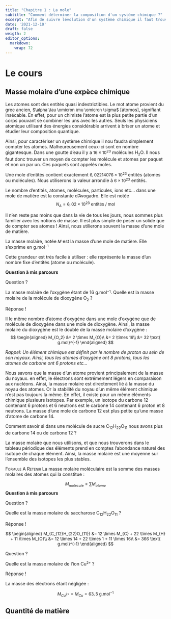 ```yaml
---
title: "Chapitre 1 : La mole"
subtitle: "Comment déterminer la composition d'un système chimique ?"
excerpt: "Afin de suivre lévolution d'un système chimique il faut trouver comment quantifier l'état d'un système chimique. Quelles sont les grandeurs physiques pertinentes ? "
date: '2021-12-10'
draft: false
weigth: 2
editor_options: 
  markdown: 
    wrap: 72
---
```


<style>
.math {
  font-size: small;
}
</style>

# Le cours

## Masse molaire d'une expèce chimique

Les atomes sont des entités quasi indestrictibles. Le mot atome provient du grec ancien, $\alpha \tau \omicron \mu \omicron \sigma$ [átomos], signifiant insécable. En effet, pour un chimiste l'atome est la plus petite partie d'un corps pouvant se combiner les uns avec les autres. Seuls les physiciens atomique utilisant des énergies considérable arrivent à briser un atome et étudier leur composition quantique.

Ainsi, pour caractériser un système chimique il nou faudra simplement compter les atomes. Malheureusement ceux-ci sont en nombre gigantesque. Dans une goutte d'eau il y a $16 \times 10^{20}$ molécules H$_2$O. Il nous faut donc trouver un moyen de compter les molécule et atomes par paquet et non un par un. Ces paquets sont appelés moles. 

Une mole d’entités contient exactement $6,022 140 76 \times 10^{23}$ entités (atomes ou molécules). Nous utiliserons la valeur arrondie à $6 \times 10^{23}$ entités. 

::: {.definition}
Le nombre d'entités, atomes, molécules, particules, ions etc... dans une mole de matière est la constante d'Avogadro. Elle est notée $$N_A = 6,02 \times 10^{23} \text{ entités / mol}$$
:::

Il n'en reste pas moins que dans la vie de tous les jours, nous sommes plus familier avec les notions de masse. Il est plus simple de peser un solide que de compter ses atomes ! Ainsi, nous utilierons souvent la masse d'une mole de matière.

::: {.definition}
La masse molaire, notée $M$ est la masse d'une mole de matière. Elle s'exprime en g.mol$^{-1}$
:::

Cette grandeur est très facile à utiliser : elle représente la masse d'un nombre fixe d'entités (atome ou molécule).

**Question à mis parcours**

<div class="panelset">
  <div class="panel">
  <div class="panel-name">Question ? </div>
  <!-- Panel content -->
  <p>
  La masse molaire de l'oxygène étant de 16 g.mol$^{-1}$. Quelle est la masse molaire de la molécule de dioxygène O$_2$ ?
  </p>
  </div>
  <div class="panel">
  <div class="panel-name"> Réponse ! </div>
  <!-- Panel content -->
  <p>
  Il le même nombre d'atome d'oxygène dans une mole d'oxygène que de molécule de dioxygène dans une mole de dioxygène. Ainsi, la masse molaire du dioxygène est le double de la masse molaire d'oxygène :
  $$ 
  \begin{aligned}
  M_{O_2} &= 2 \times M_{O}\\
  &= 2 \times 16\\
  &= 32 \text{ g.mol}^{-1}
  \end{aligned}
  $$
  </p>
  </div>
</div>

*Rappel: Un élément chimique est définit par le nombre de proton au sein de son noyaux. Ainsi, tous les atomes d'oxygène ont 8 protons, tous les atomes de carbone ont 6 protons etc...*

Nous savons que la masse d'un atome provient principalement de la masse du noyaux. en effet, le électrons sont extrémement légers en comparaison aux nucléons. Ainsi, la masse molaire est directement lié à la masse du noyau des atomes. Or la stabilité du noyau d'un même élément chimique n'est pas toujours la même. En effet, il existe pour un même éléments chimique plusieurs isotopes. Par exemple, un isotope du carbone 12 contenant 6 protons et 6 neutrons est le carbone 14 contenant 6 proton et 8 neutrons. La masse d'une mole de carbone 12 est plus petite qu'une masse d'atome de carbone 14. 

Comment savoir si dans une molécule de sucre C~12~H~22~O~11~ nous avons plus de carbone 14 ou de carbone 12 ? 

La masse molaire que nous utilisons, et que nous trouverons dans le tableau périodique des éléments prend en comptes l'abondance naturel des isotope de chaque élément. Ainsi, la masse molaire est une moyenne sur l'ensemble des isotopes les plus stables.  

<span style="font-variant:small-caps;">Formule A Retenir</span> La masse molaire moléculaire est la somme des masses molaires des atomes qui la constitue : 

$$ M_{\text{molecule}} = \sum M_{atome}$$
**Question à mis parcours**
  
<div class="panelset">
  <div class="panel">
  <div class="panel-name">Question ? </div>
  <!-- Panel content -->
  <p>
  Quelle est la masse molaire du saccharose C~12~H~22~O~11~ ?
  </p>
  </div>
  <div class="panel">
  <div class="panel-name"> Réponse ! </div>
  <!-- Panel content -->
  <p>
  $$ 
  \begin{aligned}
  M_{C_{12}H_{22}O_{11}} &= 12 \times M_{C} + 22 \times M_{H} + 11 \times M_{O}\\
  &= 12 \times 14 + 22 \times 1 + 11 \times 16\\
  &= 366 \text{ g.mol}^{-1}
  \end{aligned}
  $$
  </p>
  </div>
</div>

<div class="panelset">
  <div class="panel">
  <div class="panel-name">Question ? </div>
  <!-- Panel content -->
  <p>
  
  Quelle est la masse molaire de l'ion Cu$^{2+}$ ?
  
 </p>
  </div>
  <div class="panel">
  <div class="panel-name"> Réponse ! </div>
  <!-- Panel content -->
  <p>
  
  La masse des électrons étant négligée :
  
  $$ 
  M_{Cu^{2+}} = M_{Cu} = 63,5 \text{ g.mol}^{-1}
  $$
  </p>
  </div>
</div>

## Quantité de matière 


